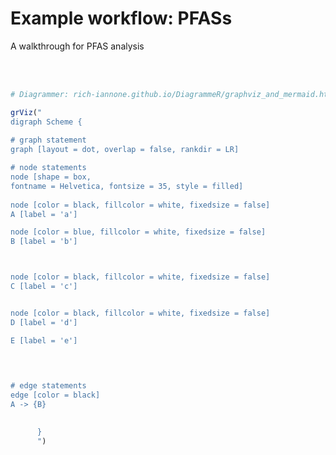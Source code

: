 # Example workflow: PFASs {#example_pfas}

A walkthrough for PFAS analysis

<br><br>  




```r

# Diagrammer: rich-iannone.github.io/DiagrammeR/graphviz_and_mermaid.html

grViz("
digraph Scheme {
      
# graph statement
graph [layout = dot, overlap = false, rankdir = LR]

# node statements
node [shape = box,
fontname = Helvetica, fontsize = 35, style = filled]
      
node [color = black, fillcolor = white, fixedsize = false]
A [label = 'a']

node [color = blue, fillcolor = white, fixedsize = false]
B [label = 'b']



node [color = black, fillcolor = white, fixedsize = false]
C [label = 'c']


node [color = black, fillcolor = white, fixedsize = false]
D [label = 'd']

E [label = 'e']


      
      
# edge statements
edge [color = black]
A -> {B}

      
      }
      ")


```







